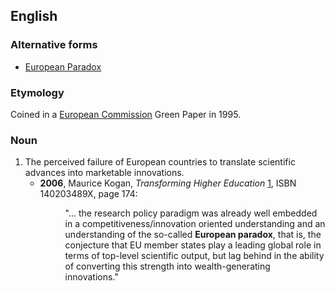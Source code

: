 ==English==
===Alternative forms===
*[[European Paradox]]
===Etymology===

Coined in a [[w:European Commission|European Commission]] Green Paper in 1995.

===Noun===
{{en-noun|sg=[[European]] [[paradox]]|-}}

# The perceived failure of European countries to translate scientific advances into marketable innovations.
#*'''2006''', Maurice Kogan, ''Transforming Higher Education'' [http://books.google.com/books?id=tnNIYxVT5dgC], ISBN 140203489X, page 174:
#*:"... the research policy paradigm was already well embedded in a competitiveness/innovation oriented understanding and an understanding of the so-called '''European paradox''', that is, the conjecture that EU member states play a leading global role in terms of top-level scientific output, but lag behind in the ability of converting this strength into wealth-generating innovations."